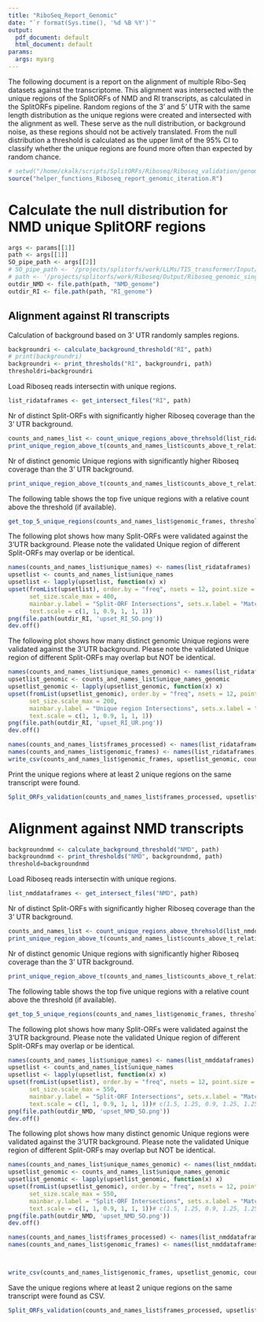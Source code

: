 ```yaml
---
title: "RiboSeq_Report_Genomic"
date: "`r format(Sys.time(), '%d %B %Y')`"
output:
  pdf_document: default
  html_document: default
params:
  args: myarg
---
```

The following document is a report on the alignment of multiple Ribo-Seq datasets against the transcriptome. This alignment was intersected with the unique regions of the SplitORFs of NMD and RI transcripts, as calculated in the SplitORFs pipeline. Random regions of the 3' and 5' UTR with the same length distribution as the unique regions were created and intersected with the alignment as well. These serve as the null distribution, or background noise, as these regions should not be actively translated. From the null distribution a threshold is calculated as the upper limit of the 95% CI to classify whether the unique regions are found more often than expected by random chance.

```r
# setwd("/home/ckalk/scripts/SplitORFs/Riboseq/Riboseq_validation/genomic/resample_random")
source("helper_functions_Riboseq_report_genomic_iteration.R")
```

# Calculate the null distribution for NMD unique SplitORF regions

```r
args <- params[[1]]
path <- args[[1]]
SO_pipe_path <- args[[2]]
# SO_pipe_path <- '/projects/splitorfs/work/LLMs/TIS_transformer/Input/SO_pipeline_results'
# path <- '/projects/splitorfs/work/Riboseq/Output/Riboseq_genomic_single_samples/resample'
outdir_NMD <- file.path(path, "NMD_genome")
outdir_RI <- file.path(path, "RI_genome")
```




## Alignment against RI transcripts
Calculation of background based on 3' UTR randomly samples regions.
```r

backgroundri <- calculate_background_threshold("RI", path)
# print(backgroundri)
backgroundri <- print_thresholds("RI", backgroundri, path)
thresholdri=backgroundri
```

Load Riboseq reads intersectin with unique regions.
```r
list_ridataframes <- get_intersect_files("RI", path)
```

Nr of distinct Split-ORFs with significantly higher Riboseq coverage than the 3' UTR background.
```r
counts_and_names_list <- count_unique_regions_above_threhsold(list_ridataframes, thresholdri)
print_unique_region_above_t(counts_and_names_list$counts_above_t_relative_length, list_ridataframes)
```

Nr of distinct genomic Unique regions with significantly higher Riboseq coverage than the 3' UTR background.
```r
print_unique_region_above_t(counts_and_names_list$counts_above_t_relative_length_genomic, list_ridataframes)
```



The following table shows the top five unique regions with a relative count above the threshold (if available).
```r
get_top_5_unique_regions(counts_and_names_list$genomic_frames, thresholdri)
```




The following plot shows how many Split-ORFs were validated against the 3'UTR background.
Please note the validated Unique region of different Split-ORFs may overlap or be identical.

```r
names(counts_and_names_list$unique_names) <- names(list_ridataframes)
upsetlist <- counts_and_names_list$unique_names
upsetlist <- lapply(upsetlist, function(x) x)
upset(fromList(upsetlist), order.by = "freq", nsets = 12, point.size = 2.25, line.size = 1.5, set_size.show = TRUE,
      set_size.scale_max = 400, 
      mainbar.y.label = "Split-ORF Intersections", sets.x.label = "Matching Split-ORFs per dataset",
      text.scale = c(1, 1, 0.9, 1, 1, 1))
png(file.path(outdir_RI, 'upset_RI_SO.png'))
dev.off()
```

The following plot shows how many distinct genomic Unique regions were validated against the 3'UTR background.
Please note the validated Unique region of different Split-ORFs may overlap but NOT be identical.
```r
names(counts_and_names_list$unique_names_genomic) <- names(list_ridataframes)
upsetlist_genomic <- counts_and_names_list$unique_names_genomic
upsetlist_genomic <- lapply(upsetlist_genomic, function(x) x)
upset(fromList(upsetlist_genomic), order.by = "freq", nsets = 12, point.size = 2.25, line.size = 1.5, set_size.show = TRUE,
      set_size.scale_max = 200, 
      mainbar.y.label = "Unique region Intersections", sets.x.label = "Matching unique regions per dataset",
      text.scale = c(1, 1, 0.9, 1, 1, 1))
png(file.path(outdir_RI, 'upset_RI_UR.png'))
dev.off()
```


```r
names(counts_and_names_list$frames_processed) <- names(list_ridataframes)
names(counts_and_names_list$genomic_frames) <- names(list_ridataframes)
write_csv(counts_and_names_list$genomic_frames, upsetlist_genomic, counts_and_names_list$frames_processed, upsetlist, outdir_RI)
```


Print the unique regions where at least 2 unique regions on the same transcript were found.
```r
Split_ORFs_validation(counts_and_names_list$frames_processed, upsetlist, outdir_RI)
```


# Alignment against NMD transcripts

```r

backgroundnmd <- calculate_background_threshold("NMD", path)
backgroundnmd <- print_thresholds("NMD", backgroundnmd, path)
threshold=backgroundnmd
```

Load Riboseq reads intersectin with unique regions.
```r
list_nmddataframes <- get_intersect_files("NMD", path)
```

Nr of distinct Split-ORFs with significantly higher Riboseq coverage than the 3' UTR background.
```r
counts_and_names_list <- count_unique_regions_above_threhsold(list_nmddataframes, threshold)
print_unique_region_above_t(counts_and_names_list$counts_above_t_relative_length, list_nmddataframes)
```

Nr of distinct genomic Unique regions with significantly higher Riboseq coverage than the 3' UTR background.
```r
print_unique_region_above_t(counts_and_names_list$counts_above_t_relative_length_genomic, list_nmddataframes)
```



The following table shows the top five unique regions with a relative count above the threshold (if available).
```r
get_top_5_unique_regions(counts_and_names_list$genomic_frames, threshold)
```


The following plot shows how many Split-ORFs were validated against the 3'UTR background.
Please note the validated Unique region of different Split-ORFs may overlap or be identical.
```r
names(counts_and_names_list$unique_names) <- names(list_nmddataframes)
upsetlist <- counts_and_names_list$unique_names
upsetlist <- lapply(upsetlist, function(x) x)
upset(fromList(upsetlist), order.by = "freq", nsets = 12, point.size = 2.25, line.size = 1.5, set_size.show = TRUE,
      set_size.scale_max = 550, 
      mainbar.y.label = "Split-ORF Intersections", sets.x.label = "Matching Split-ORFs per dataset",
      text.scale = c(1, 1, 0.9, 1, 1, 1))# c(1.5, 1.25, 0.9, 1.25, 1.25, 1.5)
png(file.path(outdir_NMD, 'upset_NMD_SO.png'))
dev.off()
```


The following plot shows how many distinct genomic Unique regions were validated against the 3'UTR background.
Please note the validated Unique region of different Split-ORFs may overlap but NOT be identical.
```r
names(counts_and_names_list$unique_names_genomic) <- names(list_nmddataframes)
upsetlist_genomic <- counts_and_names_list$unique_names_genomic
upsetlist_genomic <- lapply(upsetlist_genomic, function(x) x)
upset(fromList(upsetlist_genomic), order.by = "freq", nsets = 12, point.size = 2.25, line.size = 1.5, set_size.show = TRUE,
      set_size.scale_max = 550, 
      mainbar.y.label = "Split-ORF Intersections", sets.x.label = "Matching Split-ORFs per dataset",
      text.scale = c(1, 1, 0.9, 1, 1, 1))# c(1.5, 1.25, 0.9, 1.25, 1.25, 1.5)
png(file.path(outdir_NMD, 'upset_NMD_SO.png'))
dev.off()
```



```r
names(counts_and_names_list$frames_processed) <- names(list_nmddataframes)
names(counts_and_names_list$genomic_frames) <- names(list_nmddataframes)



write_csv(counts_and_names_list$genomic_frames, upsetlist_genomic, counts_and_names_list$frames_processed, upsetlist, outdir_NMD)
```


Save the unique regions where at least 2 unique regions on the same transcript were found as CSV.
```r
Split_ORFs_validation(counts_and_names_list$frames_processed, upsetlist, outdir_NMD)
```


